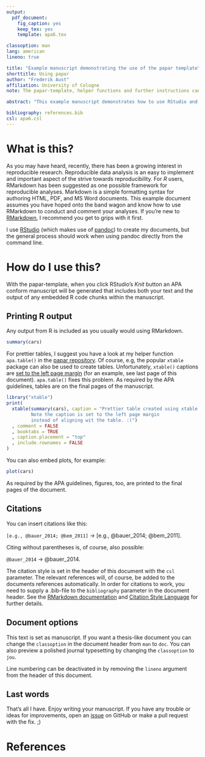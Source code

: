 ```yaml
---
output:
  pdf_document:
    fig_caption: yes
    keep_tex: yes
    template: apa6.tex

classoption: man
lang: american
lineno: true

title: "Example manuscript demonstrating the use of the papar template"
shorttitle: Using papar
author: "Frederik Aust"
affiliation: University of Cologne
note: The papar-template, helper functions and further instructions can be retrieved from https://github.com/crsh/papar.

abstract: "This example manuscript demonstrates how to use RStudio and RMarkdown to produce an APA conform manuscript. Using pandoc your RMarkdown can be converted to HTML, PDF, or Word documents. At this point, only PDF documents adhere to the APA mansucript guidelines."

bibliography: references.bib
csl: apa6.csl
---
```


# What is this?
As you may have heard, recently, there has been a growing interest in reproducible research. Reproducible data analysis is an easy to implement and important aspect of the strive towards reproducibility. For *R* users, RMarkdown has been suggested as one possible framework for reproducible analyses. Markdown is a simple formatting syntax for authoring HTML, PDF, and MS Word documents. This example document assumes you have hoped onto the band wagon and know how to use RMarkdown to conduct and comment your analyses. If you're new to [RMarkdown](http://rmarkdown.rstudio.com/), I recommend you get to grips with it first.

I use [RStudio](http://www.rstudio.com/) (which makes use of [pandoc](http://johnmacfarlane.net/pandoc/)) to create my documents, but the general process should work when using pandoc directly from the command line.

# How do I use this?
With the papar-template, when you click RStudio's *Knit* button an APA conform manuscript will be generated that includes both your text and the output of any embedded R code chunks within the manuscript.

## Printing R output
Any output from R is included as you usually would using RMarkdown.

```r
summary(cars)
```

For prettier tables, I suggest you have a look at my helper function `apa.table()` in the [papar repository](https://github.com/crsh/papar). Of course, e.g, the popular `xtable` package can also be used to create tables. Unfortunately, `xtable()` captions are [set to the left page margin](http://tex.stackexchange.com/questions/42209/centering-tables-in-document-class-apa6) (for an example, see last page of this document). `apa.table()` fixes this problem. As required by the APA guidelines, tables are on the final pages of the manuscript.

```r
library("xtable")
print(
  xtable(summary(cars), caption = "Prettier table created using xtable.
         Note the caption is set to the left page margin
         instead of aligning wit the table. :(")
  , comment = FALSE
  , booktabs = TRUE
  , caption.placement = "top"
  , include.rownames = FALSE
)
```

You can also embed plots, for example:

```r
plot(cars)
```

As required by the APA guidelines, figures, too, are printed to the final pages of the document.

## Citations
You can insert citations like this:

`[e.g., @bauer_2014; @bem_2011]` &#8594; [e.g., @bauer_2014; @bem_2011].

Citing without parentheses is, of course, also possible:

`@bauer_2014` &#8594; @bauer_2014.

The citation style is set in the header of this document with the `csl` parameter. The relevant references will, of course, be added to the documents references automatically. In order for citations to work, you need to supply a .bib-file to the `bibliography` parameter in the document header. See the [RMarkdown documentation](http://rmarkdown.rstudio.com/authoring_bibliographies_and_citations.html) and [Citation Style Language](http://citationstyles.org/) for further details.

## Document options
This text is set as manuscript. If you want a thesis-like document you can change the `classoption` in the document header from `man` to `doc`. You can also preview a polished journal typesetting by changing the `classoption` to `jou`.

Line numbering can be deactivated in by removing the `lineno` argument from the header of this document.

## Last words
That's all I have. Enjoy writing your manuscript. If you have any trouble or ideas for improvements, open an [issue](https://github.com/crsh/papar/issues) on GitHub or make a pull request with the fix. ;)

# References
